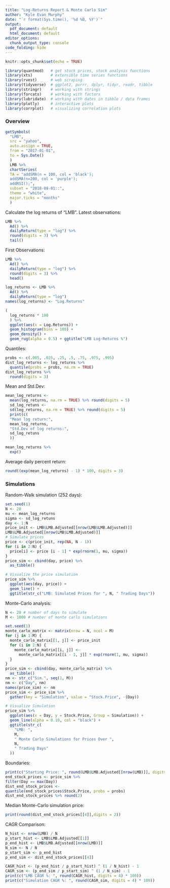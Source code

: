 ```yaml
---
title: "Log-Returns Report & Monte Carlo Sim"
author: "Kyle Evan Murphy"
date: "`r format(Sys.time(), '%d %B, %Y')`"
output:
  pdf_document: default
  html_document: default
editor_options:
  chunk_output_type: console
code_folding: hide
---
```


```r
knitr::opts_chunk$set(echo = TRUE)
```

```r
library(quantmod)   # get stock prices, stock analysis functions
library(xts)        # extensible time series functions
library(rvest)      # web scraping
library(tidyverse)  # ggplot2, purrr, dplyr, tidyr, readr, tibble
library(stringr)    # working with strings
library(forcats)    # working with factors
library(lubridate)  # working with dates in tibble / data frames
library(plotly)     # interactive plots
library(corrplot)   # visualizing correlation plots
```

### Overview

```r
getSymbols(
  "LMB",
  src = "yahoo",
  auto.assign = TRUE,
  from = "2017-01-01",
  to = Sys.Date()
  )
  LMB %>%
  chartSeries(
  TA = "addSMA(n = 100, col = 'black');
  addSMA(n=200, col = 'purple');
  addRSI();",
  subset = "2018-08-01::",
  theme = "white",
  major.ticks = "months"
  )
```


Calculate the log returns of "LMB". Latest observations:
```r
LMB %>%
  Ad() %>%
  dailyReturn(type = "log") %>%
  round(digits = 3) %>%
  tail()
```
First Observations:
```r
LMB %>%
  Ad() %>%
  dailyReturn(type = "log") %>%
  round(digits = 3) %>%
  head()

```
```r
log_returns <- LMB %>%
  Ad() %>%
  dailyReturn(type = "log")
names(log_returns) <- "Log.Returns"
```
```r
(
  log_returns * 100
  ) %>%
  ggplot(aes(x = Log.Returns)) +
  geom_histogram(bins = 100) +
  geom_density() +
  geom_rug(alpha = 0.5) + ggtitle("LMB Log-Returns %")
```

Quantiles:
```r
probs <- c(.005, .025, .25, .5, .75, .975, .995)
dist_log_returns <- log_returns %>%
  quantile(probs = probs, na.rm = TRUE)
dist_log_returns %>%
  round(digits = 3)
```


Mean and Std.Dev:
```r
mean_log_returns <-
  mean(log_returns, na.rm = TRUE) %>% round(digits = 5)
  sd_log_retuns <-
  sd(log_returns, na.rm = TRUE) %>% round(digits = 5)
  print(c(
  "Mean log return:",
  mean_log_returns,
  "Std.Dev of log returns:",
  sd_log_retuns
  ))
```


```r
mean_log_returns %>%
  exp()
```

Average daily percent return:
```r
round((exp(mean_log_returns) - 1) * 100, digits = 3)
```

### Simulations

Random-Walk simulation (252 days):
```r
set.seed(1)
N <- 20
mu <- mean_log_returns
sigma <- sd_log_retuns
day <- 1:N
price_init <- LMB$LMB.Adjusted[[nrow(LMB$LMB.Adjusted)]]
LMB$LMB.Adjusted[[nrow(LMB$LMB.Adjusted)]]
# Simulate prices
price <- c(price_init, rep(NA, N - 1))
for (i in 2:N) {
  price[i] <- price [i - 1] * exp(rnorm(1, mu, sigma))
}
price_sim <- cbind(day, price) %>%
  as_tibble()
```

```r
# Visualize the price simulation
price_sim %>%
  ggplot(aes(day, price)) +
  geom_line() +
  ggtitle(str_c("LMB: Simulated Prices for ", N, " Trading Days"))
```


Monte-Carlo analysis:
```r
N <- 20 # number of days to simulate
M <- 1000 # number of monte carlo simulations
```



```r
set.seed(1)
monte_carlo_matrix <- matrix(nrow = N, ncol = M)
for (j in 1:M) {
  monte_carlo_matrix[[1, j]] <- price_init
  for (i in 2:N) {
    monte_carlo_matrix[[i, j]] <-
      monte_carlo_matrix[[i - 1, j]] * exp(rnorm(1, mu, sigma))
  }
}
price_sim <- cbind(day, monte_carlo_matrix) %>%
  as_tibble()
nm <- str_c("Sim.", seq(1, M))
nm <- c("Day", nm)
names(price_sim) <- nm
price_sim <- price_sim %>%
  gather(key = "Simulation", value = "Stock.Price", -(Day))

# Visualize Simulation
price_sim %>%
  ggplot(aes(x = Day, y = Stock.Price, Group = Simulation)) +
  geom_line(alpha = 0.10, col = "black") +
  ggtitle(str_c(
    "LMB: ",
    M,
    " Monte Carlo Simulations for Prices Over ",
    N,
    " Trading Days"
  ))
```


Boundaries:
```r
print(c("Starting Price: ", round(LMB$LMB.Adjusted[[nrow(LMB)]], digits = 3)))
end_stock_prices <- price_sim %>%
filter(Day == max(Day))
dist_end_stock_prices <-
quantile(end_stock_prices$Stock.Price, probs = probs)
dist_end_stock_prices %>% round(2)
```

Median Monte-Carlo simulation price:
```r
print(round(dist_end_stock_prices[[4]],digits = 2))
```

CAGR Comparison:
```r
N_hist <- nrow(LMB) / N
p_start_hist <- LMB$LMB.Adjusted[[1]]
p_end_hist <- LMB$LMB.Adjusted[[nrow(LMB)]]
N_sim <- N / N
p_start_sim <- p_end_hist
p_end_sim <- dist_end_stock_prices[[4]]
```


```R
CAGR_hist <- (p_end_hist / p_start_hist) ^ (1 / N_hist) - 1
CAGR_sim <- (p_end_sim / p_start_sim) ^ (1 / N_sim) - 1
print(c("LMB CAGR %: ", round(CAGR_hist, digits = 4) * 100))
print(c("Simulation CAGR %: ", round(CAGR_sim, digits = 4) * 100))
```